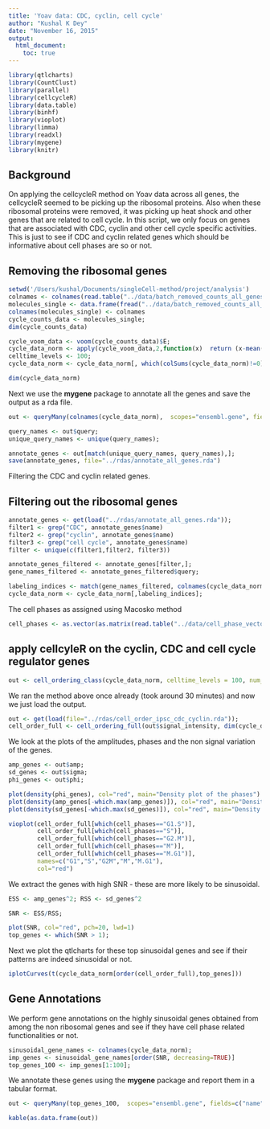 ```yaml
---
title: 'Yoav data: CDC, cyclin, cell cycle'
author: "Kushal K Dey"
date: "November 16, 2015"
output: 
  html_document:
    toc: true
---
```



```r
library(qtlcharts)
library(CountClust)
library(parallel)
library(cellcycleR)
library(data.table)
library(binhf)
library(vioplot)
library(limma)
library(readxl)
library(mygene)
library(knitr)
```

## Background

On applying the cellcycleR method on Yoav data across all genes, the cellcycleR seemed to be picking up the ribosomal proteins. Also when these ribosomal proteins were removed, it was picking up heat shock and other genes that are related to cell cycle. In this script, we only focus on genes that are associated with CDC, cyclin and other cell cycle specific activities. This is just to see if CDC and cyclin related genes which should be informative about cell phases are so or not. 

## Removing the ribosomal genes 

```r
setwd('/Users/kushal/Documents/singleCell-method/project/analysis')
colnames <- colnames(read.table("../data/batch_removed_counts_all_genes.txt"));
molecules_single <- data.frame(fread("../data/batch_removed_counts_all_genes.txt"), row.names = 1);
colnames(molecules_single) <- colnames
cycle_counts_data <- molecules_single;
dim(cycle_counts_data)

cycle_voom_data <- voom(cycle_counts_data)$E;
cycle_data_norm <- apply(cycle_voom_data,2,function(x)  return (x-mean(x))/sd(x))
celltime_levels <- 100;
cycle_data_norm <- cycle_data_norm[, which(colSums(cycle_data_norm)!=0)]

dim(cycle_data_norm)

```


Next we use the **mygene** package to annotate all the genes and save the output as a rda file.

```r
out <- queryMany(colnames(cycle_data_norm),  scopes="ensembl.gene", fields=c("name","summary"), species="human");

query_names <- out$query;
unique_query_names <- unique(query_names);

annotate_genes <- out[match(unique_query_names, query_names),];
save(annotate_genes, file="../rdas/annotate_all_genes.rda")

```

Filtering the CDC and cyclin related genes.

## Filtering out the ribosomal genes 

```r
annotate_genes <- get(load("../rdas/annotate_all_genes.rda"));
filter1 <- grep("CDC", annotate_genes$name)
filter2 <- grep("cyclin", annotate_genes$name)
filter3 <- grep("cell cycle", annotate_genes$name)
filter <- unique(c(filter1,filter2, filter3))

annotate_genes_filtered <- annotate_genes[filter,];
gene_names_filtered <- annotate_genes_filtered$query;

labeling_indices <- match(gene_names_filtered, colnames(cycle_data_norm))
cycle_data_norm <- cycle_data_norm[,labeling_indices];
```

The cell phases as assigned using Macosko method

```r
cell_phases <- as.vector(as.matrix(read.table("../data/cell_phase_vector_yoav.txt")));
```


## apply cellcyleR on the cyclin, CDC and cell cycle regulator genes 


```r
out <- cell_ordering_class(cycle_data_norm, celltime_levels = 100, num_iter=100, save_path="../rdas/cell_order_ipsc_cdc_cyclin.rda")

```

We ran the method above once already (took around 30 minutes) and now we just load the output.

```r
out <- get(load(file="../rdas/cell_order_ipsc_cdc_cyclin.rda"));
cell_order_full <- cell_ordering_full(out$signal_intensity, dim(cycle_data_norm)[2])
```

We look at the plots of the amplitudes, phases and the non signal variation of the genes.

```r

amp_genes <- out$amp;
sd_genes <- out$sigma;
phi_genes <- out$phi;

plot(density(phi_genes), col="red", main="Density plot of the phases")
plot(density(amp_genes[-which.max(amp_genes)]), col="red", main="Density plot of the amplitudes")
plot(density(sd_genes[-which.max(sd_genes)]), col="red", main="Density plot of the non-signal sd")

```


```r
vioplot(cell_order_full[which(cell_phases=="G1.S")],
        cell_order_full[which(cell_phases=="S")],
        cell_order_full[which(cell_phases=="G2.M")],
        cell_order_full[which(cell_phases=="M")],
        cell_order_full[which(cell_phases=="M.G1")],
        names=c("G1","S","G2M","M","M.G1"),
        col="red")


```


We extract the genes with high SNR - these are more likely to be sinusoidal.

```r
ESS <- amp_genes^2; RSS <- sd_genes^2

SNR <- ESS/RSS;

plot(SNR, col="red", pch=20, lwd=1)
top_genes <- which(SNR > 1);

```

Next we plot the qtlcharts for these top sinusoidal genes and see if their patterns are indeed
sinusoidal or not.

```r
iplotCurves(t(cycle_data_norm[order(cell_order_full),top_genes]))
```

## Gene Annotations

We perform gene annotations on the highly sinusoidal genes obtained from among the non ribosomal genes and see if they have cell phase related functionalities or not. 

```r
sinusoidal_gene_names <- colnames(cycle_data_norm);
imp_genes <- sinusoidal_gene_names[order(SNR, decreasing=TRUE)]
top_genes_100 <- imp_genes[1:100];

```

We annotate these genes using the **mygene** package and report them in a tabular format.


```r
out <- queryMany(top_genes_100,  scopes="ensembl.gene", fields=c("name","summary"), species="human");

kable(as.data.frame(out))

```
